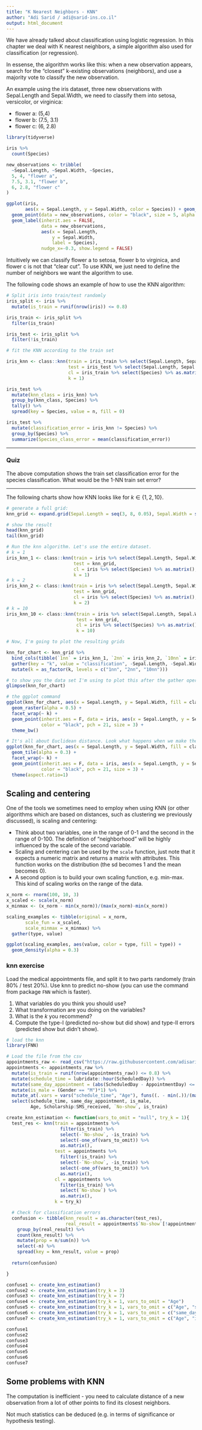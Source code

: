 ```yaml
---
title: "K Nearest Neighbors - KNN"
author: "Adi Sarid / adi@sarid-ins.co.il"
output: html_document
---
```


We have already talked about classification using logistic regression. In this chapter we deal with K nearest neighbors, a simple algorithm also used for classification (or regression).

In essense, the algorithm works like this: when a new observation appears, search for the "closest" k-existing observations (neighbors), and use a majority vote to classify the new observation.

An example using the iris dataset, three new observations with Sepal.Length and Sepal.Width, we need to classify them into setosa, versicolor, or virginica: 

   * flower a: (5,4)
   * flower b: (7.5, 3.1)
   * flower c: (6, 2.8)

```r
library(tidyverse)

iris %>% 
  count(Species)

new_observations <- tribble(
  ~Sepal.Length, ~Sepal.Width, ~Species,
  5, 4, "flower a",
  7.5, 3.1, "flower b",
  6, 2.8, "flower c"
)

ggplot(iris, 
       aes(x = Sepal.Length, y = Sepal.Width, color = Species)) + geom_point() + 
  geom_point(data = new_observations, color = "black", size = 5, alpha = 0.7) + 
  geom_label(inherit.aes = FALSE,
             data = new_observations, 
             aes(x = Sepal.Length,
                 y = Sepal.Width,
                 label = Species),
             nudge_x=-0.3, show.legend = FALSE)

```

Intuitively we can classify flower a to setosa, flower b to virginica, and flower c is not that "clear cut". To use KNN, we just need to define the number of neighbors we want the algorithm to use.

The following code shows an example of how to use the KNN algorithm:

```r

# Split iris into train/test randomly
iris_split <- iris %>%
  mutate(is_train = runif(nrow(iris)) <= 0.8)

iris_train <- iris_split %>%
  filter(is_train)

iris_test <- iris_split %>%
  filter(!is_train)

# fit the KNN according to the train set

iris_knn <- class::knn(train = iris_train %>% select(Sepal.Length, Sepal.Width) %>% as.matrix(), 
                       test = iris_test %>% select(Sepal.Length, Sepal.Width) %>% as.matrix(), 
                       cl = iris_train %>% select(Species) %>% as.matrix(),
                       k = 1)

iris_test %>% 
  mutate(knn_class = iris_knn) %>%
  group_by(knn_class, Species) %>%
  tally() %>%
  spread(key = Species, value = n, fill = 0)

iris_test %>%
  mutate(classification_error = iris_knn != Species) %>%
  group_by(Species) %>%
  summarize(Species_class_error = mean(classification_error))

```

***

### Quiz

The above computation shows the train set classification error for the species classification. What would be the 1-NN train set error?

***

The following charts show how KNN looks like for $k\in\{1,2,10\}$.

```r

# generate a full grid:
knn_grid <- expand.grid(Sepal.Length = seq(3, 8, 0.05), Sepal.Width = seq(2, 4.5, 0.05))

# show the result
head(knn_grid)
tail(knn_grid)

# Run the knn algorithm. Let's use the entire dataset.
# k = 1
iris_knn_1 <- class::knn(train = iris %>% select(Sepal.Length, Sepal.Width) %>% as.matrix(), 
                         test = knn_grid, 
                         cl = iris %>% select(Species) %>% as.matrix(),
                         k = 1)
# k = 2
iris_knn_2 <- class::knn(train = iris %>% select(Sepal.Length, Sepal.Width) %>% as.matrix(), 
                         test = knn_grid, 
                         cl = iris %>% select(Species) %>% as.matrix(),
                         k = 2)
# k = 10
iris_knn_10 <- class::knn(train = iris %>% select(Sepal.Length, Sepal.Width) %>% as.matrix(), 
                          test = knn_grid, 
                          cl = iris %>% select(Species) %>% as.matrix(),
                          k = 10)

# Now, I'm going to plot the resulting grids

knn_for_chart <- knn_grid %>%
  bind_cols(tibble(`1nn` = iris_knn_1, `2nn` = iris_knn_2, `10nn` = iris_knn_10)) %>%
  gather(key = "k", value = "classification", -Sepal.Length, -Sepal.Width) %>%
  mutate(k = as_factor(k, levels = c("1nn", "2nn", "10nn")))

# to show you the data set I'm using to plot this after the gather operation
glimpse(knn_for_chart)

# the ggplot command
ggplot(knn_for_chart, aes(x = Sepal.Length, y = Sepal.Width, fill = classification)) + 
  geom_raster(alpha = 0.5) + 
  facet_wrap(~ k) + 
  geom_point(inherit.aes = F, data = iris, aes(x = Sepal.Length, y = Sepal.Width, fill = Species),
             color = "black", pch = 21, size = 3) + 
  theme_bw()

```
```r


# It's all about Euclidean distance. Look what happens when we make the axis symmetric
ggplot(knn_for_chart, aes(x = Sepal.Length, y = Sepal.Width, fill = classification)) + 
  geom_tile(alpha = 0.3) + 
  facet_wrap(~ k) + 
  geom_point(inherit.aes = F, data = iris, aes(x = Sepal.Length, y = Sepal.Width, fill = Species),
             color = "black", pch = 21, size = 3) +
  theme(aspect.ratio=1)

```

## Scaling and centering

One of the tools we sometimes need to employ when using KNN (or other algorithms which are based on distances, such as clustering we previously discussed), is scaling and centering:

   * Think about two variables, one in the range of 0-1 and the second in the range of 0-100. The definition of "neighborhood" will be highly influenced by the scale of the second variable.
   * Scaling and centering can be used by the `scale` function, just note that it expects a numeric matrix and returns a matrix with attributes. This function works on the distribution (the sd becomes 1 and the mean becomes 0).
   * A second option is to build your own scaling function, e.g. min-max. This kind of scaling works on the range of the data.
   
```r

x_norm <- rnorm(100, 10, 3)
x_scaled <- scale(x_norm)
x_minmax <- (x_norm - min(x_norm))/(max(x_norm)-min(x_norm))

scaling_examples <- tibble(original = x_norm,
       scale_fun = x_scaled,
       scale_minmax = x_minmax) %>% 
  gather(type, value)

ggplot(scaling_examples, aes(value, color = type, fill = type)) + 
  geom_density(alpha = 0.3)

```

### knn exercise

Load the medical appointments file, and split it to two parts randomely (train 80% / test 20%). Use knn to predict no-show (you can use the command from package `FNN` which is faster). 

   1. What variables do you think you should use?
   2. What transformation are you doing on the variables?
   3. What is the $k$ you recommend?
   4. Compute the type-I (predicted no-show but did show) and type-II errors (predicted show but didn't show).

```r

# load the knn
library(FNN)

# Load the file from the csv
appointments_raw <- read_csv("https://raw.githubusercontent.com/adisarid/intro_to_data_science_R/master/datasets/Medical_Appointments_No_Shows_KaggleV2-May-2016.csv")
appointments <- appointments_raw %>%
  mutate(is_train = runif(nrow(appointments_raw)) <= 0.8) %>%
  mutate(schedule_time = lubridate::hour(ScheduledDay)) %>%
  mutate(same_day_appointment = (abs(ScheduledDay - AppointmentDay) <= 24)*1) %>%
  mutate(is_male = (Gender == "M")*1) %>%
  mutate_at(.vars = vars("schedule_time", "Age"), funs((. - min(.))/(max(.)-min(.)))) %>%
  select(schedule_time, same_day_appointment, is_male,
         Age, Scholarship:SMS_received, `No-show`, is_train)

create_knn_estimation <- function(vars_to_omit = "null", try_k = 1){
  test_res <- knn(train = appointments %>% 
                    filter(is_train) %>%
                    select(-`No-show`, -is_train) %>%
                    select(-one_of(vars_to_omit)) %>%
                    as.matrix(),
                  test = appointments %>% 
                    filter(!is_train) %>%
                    select(-`No-show`, -is_train) %>%
                    select(-one_of(vars_to_omit)) %>%
                    as.matrix(),
                  cl = appointments %>%
                    filter(is_train) %>%
                    select(`No-show`) %>%
                    as.matrix(),
                  k = try_k)

  # Check for classification errors
  confusion <- tibble(knn_result = as.character(test_res), 
                      real_result = appointments$`No-show`[!appointments$is_train]) %>%
    group_by(real_result) %>%
    count(knn_result) %>%
    mutate(prop = n/sum(n)) %>%
    select(-n) %>%
    spread(key = knn_result, value = prop)
  
  return(confusion)

} 

confuse1 <- create_knn_estimation()
confuse2 <- create_knn_estimation(try_k = 3)
confuse3 <- create_knn_estimation(try_k = 7)
confuse4 <- create_knn_estimation(try_k = 1, vars_to_omit = "Age")
confuse5 <- create_knn_estimation(try_k = 1, vars_to_omit = c("Age", "same_day_appointment"))
confuse6 <- create_knn_estimation(try_k = 1, vars_to_omit = c("same_day_appointment"))
confuse7 <- create_knn_estimation(try_k = 1, vars_to_omit = c("Age", "is_male"))

confuse1
confuse2
confuse3
confuse4
confuse5
confuse6
confuse7

```

## Some problems with KNN

The computation is inefficient - you need to calculate distance of a new observation from a lot of other points to find its closest neighbors.

Not much statistics can be deduced (e.g. in terms of significance or hypothesis testing).